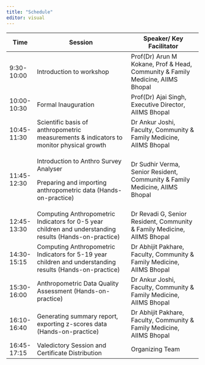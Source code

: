 ```yaml
---
title: "Schedule"
editor: visual
---
```


+-------------+----------------------------------------------------------------------------------------------------------+--------------------------------------------------------------------------------+
| Time        | Session                                                                                                  | Speaker/ Key Facilitator                                                       |
+=============+==========================================================================================================+================================================================================+
| 9:30-10:00  | Introduction to workshop                                                                                 | Prof(Dr) Arun M Kokane, Prof & Head, Community & Family Medicine, AIIMS Bhopal |
+-------------+----------------------------------------------------------------------------------------------------------+--------------------------------------------------------------------------------+
| 10:00-10:30 | Formal Inauguration                                                                                      | Prof(Dr) Ajai Singh, Executive Director, AIIMS Bhopal                          |
+-------------+----------------------------------------------------------------------------------------------------------+--------------------------------------------------------------------------------+
| 10:45-11:30 | Scientific basis of anthropometric measurements & indicators to monitor physical growth                  | Dr Ankur Joshi, Faculty, Community & Family Medicine, AIIMS Bhopal             |
+-------------+----------------------------------------------------------------------------------------------------------+--------------------------------------------------------------------------------+
| 11:45-12:30 | Introduction to Anthro Survey Analyser                                                                   | Dr Sudhir Verma, Senior Resident, Community & Family Medicine, AIIMS Bhopal    |
|             |                                                                                                          |                                                                                |
|             | Preparing and importing anthropometric data (Hands-on-practice)                                          |                                                                                |
+-------------+----------------------------------------------------------------------------------------------------------+--------------------------------------------------------------------------------+
| 12:45-13:30 | Computing Anthropometric Indicators for 0-5 year children and understanding results (Hands-on-practice)  | Dr Revadi G, Senior Resident, Community & Family Medicine, AIIMS Bhopal        |
+-------------+----------------------------------------------------------------------------------------------------------+--------------------------------------------------------------------------------+
| 14:30-15:15 | Computing Anthropometric Indicators for 5-19 year children and understanding results (Hands-on-practice) | Dr Abhijit Pakhare, Faculty, Community & Family Medicine, AIIMS Bhopal         |
+-------------+----------------------------------------------------------------------------------------------------------+--------------------------------------------------------------------------------+
| 15:30-16:00 | Anthropometric Data Quality Assessment (Hands-on-practice)                                               | Dr Ankur Joshi, Faculty, Community & Family Medicine, AIIMS Bhopal             |
+-------------+----------------------------------------------------------------------------------------------------------+--------------------------------------------------------------------------------+
| 16:10-16:40 | Generating summary report, exporting z-scores data (Hands-on-practice)                                   | Dr Abhijit Pakhare, Faculty, Community & Family Medicine, AIIMS Bhopal         |
+-------------+----------------------------------------------------------------------------------------------------------+--------------------------------------------------------------------------------+
| 16:45-17:15 | Valedictory Session and Certificate Distribution                                                         | Organizing Team                                                                |
+-------------+----------------------------------------------------------------------------------------------------------+--------------------------------------------------------------------------------+
